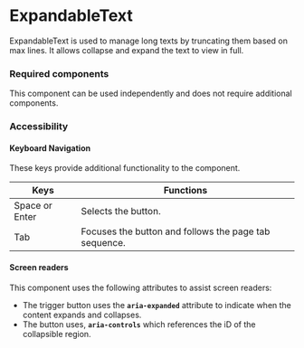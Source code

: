
<Meta title="Components/ExpandableText/ExpandableText" />

# ExpandableText

ExpandableText  is used to manage long texts by truncating them based on max lines. 
It allows collapse and expand the text to view in full.

### Required components

This component can be used independently and does not require additional components. 

### Accessibility

#### Keyboard Navigation

These keys provide additional functionality to the component. 

| Keys | Functions |
| ---- | --------- |
| Space or Enter | Selects the button. |
| Tab | Focuses the button and follows the page tab sequence. |


#### Screen readers

This component uses the following attributes to assist screen readers:
- The trigger button uses the **`aria-expanded`** attribute to indicate when the content expands and collapses. 
- The button uses, **`aria-controls`** which references the iD of the collapsible region.